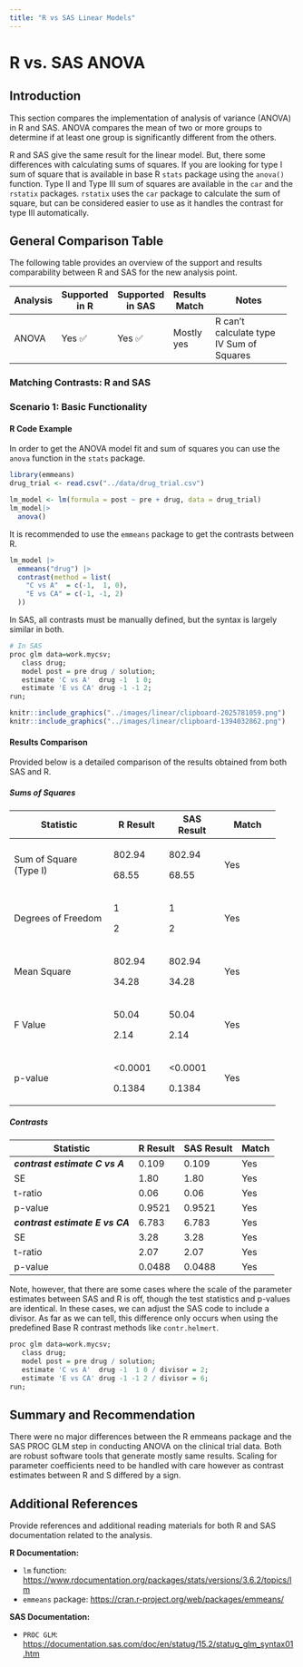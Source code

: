```yaml
---
title: "R vs SAS Linear Models"
---
```


# R vs. SAS ANOVA

## Introduction

This section compares the implementation of analysis of variance (ANOVA) in R and SAS. ANOVA compares the mean of two or more groups to determine if at least one group is significantly different from the others.

R and SAS give the same result for the linear model. But, there some differences with calculating sums of squares. If you are looking for type I sum of square that is available in base R `stats` package using the `anova()` function. Type II and Type III sum of squares are available in the `car` and the `rstatix` packages. `rstatix` uses the `car` package to calculate the sum of square, but can be considered easier to use as it handles the contrast for type III automatically.

## General Comparison Table

The following table provides an overview of the support and results comparability between R and SAS for the new analysis point.

+----------+----------------+------------------+---------------+------------------------------------------+
| Analysis | Supported in R | Supported in SAS | Results Match | Notes                                    |
+==========+================+==================+===============+==========================================+
| ANOVA    | Yes ✅         | Yes ✅           | Mostly yes    | R can't calculate type IV Sum of Squares |
+----------+----------------+------------------+---------------+------------------------------------------+

### Matching Contrasts: R and SAS {.unnumbered}

### Scenario 1: Basic Functionality

#### R Code Example

In order to get the ANOVA model fit and sum of squares you can use the `anova` function in the `stats` package.

```r
library(emmeans)
drug_trial <- read.csv("../data/drug_trial.csv")

lm_model <- lm(formula = post ~ pre + drug, data = drug_trial) 
lm_model|>
  anova()
```

It is recommended to use the `emmeans` package to get the contrasts between R.

```r
lm_model |> 
  emmeans("drug") |> 
  contrast(method = list(
    "C vs A"  = c(-1,  1, 0),
    "E vs CA" = c(-1, -1, 2)
  ))
```

In SAS, all contrasts must be manually defined, but the syntax is largely similar in both.

```r
# In SAS
proc glm data=work.mycsv;
   class drug;
   model post = pre drug / solution;
   estimate 'C vs A'  drug -1  1 0;
   estimate 'E vs CA' drug -1 -1 2;
run;
```

```r
knitr::include_graphics("../images/linear/clipboard-2025781059.png")
knitr::include_graphics("../images/linear/clipboard-1394032862.png")
```

#### Results Comparison

Provided below is a detailed comparison of the results obtained from both SAS and R.

##### Sums of Squares

+------------------------+-------------+-------------+-------------+
| Statistic              | R Result    | SAS Result  | Match       |
+========================+=============+=============+=============+
| Sum of Square (Type I) | 802.94      | 802.94      | Yes         |
|                        |             |             |             |
|                        | 68.55       | 68.55       |             |
+------------------------+-------------+-------------+-------------+
| Degrees of Freedom     | 1           | 1           | Yes         |
|                        |             |             |             |
|                        | 2           | 2           |             |
+------------------------+-------------+-------------+-------------+
| Mean Square            | 802.94      | 802.94      | Yes         |
|                        |             |             |             |
|                        | 34.28       | 34.28       |             |
+------------------------+-------------+-------------+-------------+
| F Value                | 50.04       | 50.04       | Yes         |
|                        |             |             |             |
|                        | 2.14        | 2.14        |             |
+------------------------+-------------+-------------+-------------+
| p-value                | \<0.0001    | \<0.0001    | Yes         |
|                        |             |             |             |
|                        | 0.1384      | 0.1384      |             |
+------------------------+-------------+-------------+-------------+

##### Contrasts

| Statistic                       | R Result | SAS Result | Match |
|---------------------------------|----------|------------|-------|
| ***contrast estimate C vs A***  | 0.109    | 0.109      | Yes   |
| SE                              | 1.80     | 1.80       | Yes   |
| t-ratio                         | 0.06     | 0.06       | Yes   |
| p-value                         | 0.9521   | 0.9521     | Yes   |
| ***contrast estimate E vs CA*** | 6.783    | 6.783      | Yes   |
| SE                              | 3.28     | 3.28       | Yes   |
| t-ratio                         | 2.07     | 2.07       | Yes   |
| p-value                         | 0.0488   | 0.0488     | Yes   |

Note, however, that there are some cases where the scale of the parameter estimates between SAS and R is off, though the test statistics and p-values are identical. In these cases, we can adjust the SAS code to include a divisor. As far as we can tell, this difference only occurs when using the predefined Base R contrast methods like `contr.helmert`.

```r
proc glm data=work.mycsv;
   class drug;
   model post = pre drug / solution;
   estimate 'C vs A'  drug -1  1 0 / divisor = 2;
   estimate 'E vs CA' drug -1 -1 2 / divisor = 6;
run;
```

## Summary and Recommendation

There were no major differences between the R emmeans package and the SAS PROC GLM step in conducting ANOVA on the clinical trial data. Both are robust software tools that generate mostly same results. Scaling for parameter coefficients need to be handled with care however as contrast estimates between R and S differed by a sign.

## Additional References

Provide references and additional reading materials for both R and SAS documentation related to the analysis.

**R Documentation:**

-   `lm` function: <https://www.rdocumentation.org/packages/stats/versions/3.6.2/topics/lm>
-   `emmeans` package: <https://cran.r-project.org/web/packages/emmeans/>

**SAS Documentation:**

-   `PROC GLM`: <https://documentation.sas.com/doc/en/statug/15.2/statug_glm_syntax01.htm>
